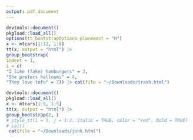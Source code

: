 ```yaml
---
output: pdf_document
---
```


```r
devtools::document()
pkgload::load_all()
options(tt_bootstrapOptions_placement = "H")
x <- mtcars[1:12, 1:8]
tt(x, output = "html") |> 
group_bootstrap(
indent = 1,
i = c(
"I like (fake) hamburgers" = 3,
"She prefers halloumi" = 4,
"They love tofu" = 7)) |> cat(file = "~/Downloads/trash.html")
```

```r
devtools::document()
pkgload::load_all()
x <- mtcars[1:5, 1:5]
tt(x, output = "html") |> 
group_bootstrap(2, )
# style_tt(i = 1, j = 1:2, italic = TRUE, color = "red", bold = TRUE) |>
# cat()
 cat(file = "~/Downloads/junk.html")
```
